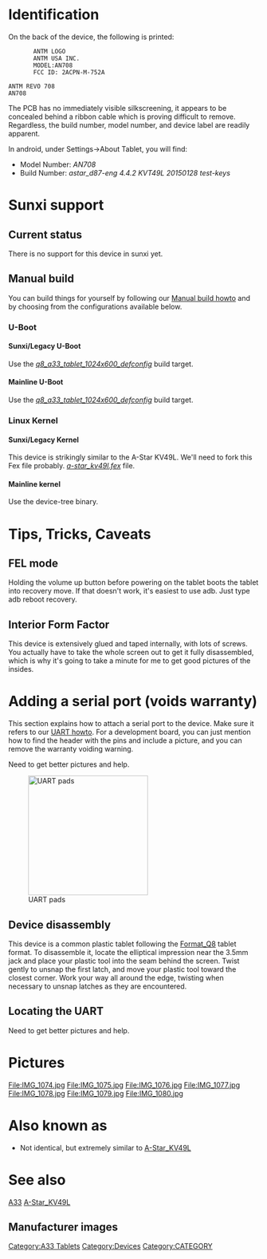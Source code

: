 {{Infobox Board
 | image        = [[File:Device_front.jpg|250px]]
 | manufacturer = [manta.com/c/mx4430p/antm-usa-inc]
 | dimensions   = width''190.5'' x breadth''108'' x height''10.2''
 | release_date = {{Edit|Month year}}
 | website      = [http://www.manta.com/cp/mx4430p/550c99fdbd2a5a746d479a1e/tablet-pc]
 | soc          = [[A33]] @ 1.2Ghz
 | dram         = 1GiB DDR3 @ {{Edit|xxx}}MHz
 | nand         = 8GB
 | power        = DC 5V @ 3A, 3700mAh 3.7V Li-Ion battery
 | lcd          = 1024x600 (7" 10:6)
 | touchscreen  = 5-finger capacitive/resistive ([[Touchscreen#Silead|Silead GSL2681]])
 | video        = HDMI (Type A/B/C - full/mini/micro), VGA
 | audio        = 3.5mm headphone plug, 3.5mm microphone plug, internal speaker, internal microphone
 | network      = WiFi 802.11 b/g/n ([[Wifi#Ampak|Ampak 6210]]), Bluetooth ([[Wifi#Ampak|Ampak 6210]])
 | storage      = µSD
 | usb          = 1 USB2.0 OTG
 | camera       = 0.3MP (640x480) front, 2.0MP (1600x1200) rear
 | other        = Accelerometer ([[Accelerometer#FreeScale|MMA7660(263 7660 BRAC)]]), GPS, IRDA
 | headers      = UART, JTAG, LCD, VGA, ...
}}

{{Remove_only_when_finished|This page needs to be properly filled according to the [[New_Device_howto |New Device Howto]] and the [[New_Device_page|New Device Page guide]].}}

{{Remove|If a device is special, then feel free to provide a terse description of what makes this device so special. But terse, no novels, no marketing blurb.}}

= Identification =

On the back of the device, the following is printed:
		ANTM LOGO
		ANTM USA INC.
		MODEL:AN708
		FCC ID: 2ACPN-M-752A
<pre>ANTM REVO 708
AN708</pre>

The PCB has no immediately visible silkscreening, it appears to be concealed
behind a ribbon cable which is proving difficult to remove. Regardless, the
build number, model number, and device label are readily apparent.

In android, under Settings->About Tablet, you will find:
* Model Number: ''AN708''
* Build Number: ''astar_d87-eng 4.4.2 KVT49L 20150128 test-keys''

= Sunxi support =

== Current status ==

There is no support for this device in sunxi yet.

== Manual build ==

You can build things for yourself by following our [[Manual_build_howto | Manual build howto]] and by choosing from the configurations available below.

=== U-Boot ===

==== Sunxi/Legacy U-Boot ====

Use the [https://github.com/linux-sunxi/u-boot-sunxi/blob/mirror/next/configs/q8_a33_tablet_1024x600_defconfig ''q8_a33_tablet_1024x600_defconfig''] build target.

==== Mainline U-Boot ====

Use the [https://github.com/linux-sunxi/u-boot-sunxi/blob/mirror/next/configs/q8_a33_tablet_1024x600_defconfig ''q8_a33_tablet_1024x600_defconfig''] build target.

=== Linux Kernel ===

==== Sunxi/Legacy Kernel ====

This device is strikingly similar to the A-Star KV49L. We'll need to fork this
Fex file probably. [https://github.com/linux-sunxi/sunxi-boards/blob/master/sys_config/a33/a-star_kv49l.fex ''a-star_kv49l.fex''] file.

==== Mainline kernel ====

Use the ''{{Edit|FAMILY-CHIP-DEVICE.dtb}}'' device-tree binary.

= Tips, Tricks, Caveats =

{{Remove|Add MANUFACTURER DEVICE specific tips, tricks, Caveats and nice to have changes here.}}

== FEL mode ==

Holding the volume up button before powering on the tablet boots the tablet into
recovery move. If that doesn't work, it's easiest to use adb. Just type adb
reboot recovery.

== Interior Form Factor ==

This device is extensively glued and taped internally, with lots of screws. You
actually have to take the whole screen out to get it fully disassembled, which
is why it's going to take a minute for me to get good pictures of the insides.

= Adding a serial port ('''voids warranty''') =

This section explains how to attach a serial port to the device. Make sure it refers to our [[UART|UART howto]]. For a development board, you can just mention how to find the header with the pins and include a picture, and you can remove the warranty voiding warning.

Need to get better pictures and help.

[[File:device_uart.jpg|thumb|240px|{{Remove|DEVICE}} UART pads]]

== Device disassembly ==

This device is a common plastic tablet following the [[Format_Q8]] tablet
format. To disassemble it, locate the elliptical impression near the 3.5mm jack
and place your plastic tool into the seam behind the screen. Twist gently to
unsnap the first latch, and move your plastic tool toward the closest corner.
Work your way all around the edge, twisting when necessary to unsnap latches as
they are encountered.

== Locating the UART ==

Need to get better pictures and help.

= Pictures =

<gallery>
File:IMG_1074.jpg
File:IMG_1075.jpg
File:IMG_1076.jpg
File:IMG_1077.jpg
File:IMG_1078.jpg
File:IMG_1079.jpg
File:IMG_1080.jpg
</gallery>

= Also known as =

* Not identical, but extremely similar to [[A-Star_KV49L]]

= See also =

[[A33]]
[[Category:A33 Tablets]]
[[A-Star_KV49L]]

== Manufacturer images ==

{{Remove|Optional. Add non-sunxi images in this section.}}

[[Category:Devices]]
[[Category:CATEGORY]]

